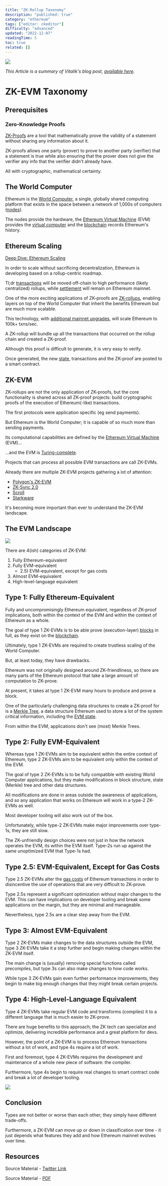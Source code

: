 ```yaml
---
title: "ZK-Rollup Taxonomy"
description: "published: true"
category: "ethereum"
tags: ["editor: ckeditor"]
difficulty: "advanced"
updated: "2022-12-07"
readingTime: 5
toc: true
related: []
---
```


![](/images/zk-evm-taxonomy-banner.jpeg)

*This Article is a summary of Vitalik's blog post,* [*available here*](https://vitalik.ca/general/2022/08/04/zkevm.html)*.*

# **ZK-EVM Taxonomy**

## Prerequisites

### Zero-Knowledge Proofs

[ZK-Proofs](/concepts/zk-proof) are a tool that mathematically prove the validity of a statement without sharing any information about it. 

ZK-proofs allows one party (prover) to prove to another party (verifier) that a statement is true while also ensuring that the prover does not give the verifier any info that the verifier didn't already have. 

All with cryptographic, mathematical certainty.

## The World Computer

Ethereum is the [World Computer](https://inevitableeth.com/home/ethereum/world-computer), a single, globally shared computing platform that exists in the space between a network of 1,000s of computers ([nodes](https://inevitableeth.com/home/ethereum/network/node)). 

The nodes provide the hardware, the [Ethereum Virtual Machine](https://inevitableeth.com/home/ethereum/evm) (EVM) provides the [virtual computer](https://inevitableeth.com/home/concepts/virtual-machine) and the [blockchain](https://inevitableeth.com/home/ethereum/blockchain) records Ethereum's history.

## Ethereum Scaling

[Deep Dive: Ethereum Scaling](/ethereum/upgrades/scaling/execution)

In order to scale without sacrificing decentralization, Ethereum is developing based on a rollup-centric roadmap.

Tl;dr [transactions](/ethereum/blockchain/transaction) will be moved off-chain to high performance (likely centralized) rollups, while [settlement](/concepts/settlement) will remain on Ethereum mainnet.

One of the more exciting applications of ZK-proofs are [ZK-rollups](/ethereum/upgrades/scaling/execution/zk-rollup), enabling layers on top of the World Computer that inherit the benefits Ethereum but are much more scalable.

This technology, with [additional mainnet upgrades](/ethereum/upgrades/scaling/data), will scale Ethereum to 100k+ txns/sec.

A ZK-rollup will bundle up all the transactions that occurred on the rollup chain and created a ZK-proof. 

Although this proof is difficult to generate, it is very easy to verify. 

Once generated, the new [state](/ethereum/evm/state-machine), transactions and the ZK-proof are posted to a smart contract.

## ZK-EVM

ZK-rollups are not the only application of ZK-proofs, but the core functionality is shared across all ZK-proof projects: build cryptographic proofs of the execution of Ethereum(-like) transactions.

The first protocols were application specific (eg send payments).

But Ethereum is the World Computer; it is capable of so much more than sending payments. 

Its computational capabilities are defined by the [Ethereum Virtual Machine](/ethereum/evm) (EVM)…

…and the EVM is [Turing-complete](/concepts/turing-complete).

Projects that can process all possible EVM transactions are call ZK-EVMs.

Already there are multiple ZK-EVM projects gathering a lot of attention:

*   [Polygon's ZK-EVM](https://docs.hermez.io/zkEVM/Overview/Overview/)
*   [ZK-Sync 2.0](https://blog.matter-labs.io/zksync-2-0-hello-ethereum-ca48588de179)
*   [Scroll](https://scroll.io/)
*   [Starkware](https://starkware.co/)

It's becoming more important than ever to understand the ZK-EVM landscape.

## The EVM Landscape

![](/images/zk-evm-taxonomy-1.png)

There are 4(ish) categories of ZK-EVM:

1.  Fully Ethereum-equivalent
2.  Fully EVM-equivalent
    *   2.5) EVM-equivalent, except for gas costs
3.  Almost EVM-equivalent
4.  High-level-language equivalent

## Type 1: Fully Ethereum-Equivalent

Fully and uncompromisingly Ethereum equivalent, regardless of ZK-proof implications, both within the context of the EVM and within the context of Ethereum as a whole.

The goal of type 1 ZK-EVMs is to be able prove (execution-layer) [blocks](/ethereum/blockchain/block) in full, as they exist on the [blockchain](/ethereum/blockchain).

Ultimately, type 1 ZK-EVMs are required to create trustless scaling of the World Computer. 

But, at least today, they have drawbacks.

Ethereum was not originally designed around ZK-friendliness, so there are many parts of the Ethereum protocol that take a large amount of computation to ZK-prove. 

At present, it takes at type 1 ZK-EVM many hours to produce and prove a block.

One of the particularly challenging data structures to create a ZK-proof for is a [Merkle Tree](/concepts/merkle-tree), a data structure Ethereum used to store a lot of the system critical information, including the [EVM state](/ethereum/evm/state-machine).

From within the EVM, applications don't see (most) Merkle Trees.

## Type 2: Fully EVM-Equivalent

Whereas type 1 ZK-EVMs aim to be equivalent within the entire context of Ethereum, type 2 ZK-EVMs aim to be equivalent only within the context of the EVM.

The goal of type 2 ZK-EVMs is to be fully compatible with existing World Computer applications, but they make modifications in block structure, state (Merkle) tree and other data structures.

All modifications are done in areas outside the awareness of applications, and so any application that works on Ethereum will work in a type-2 ZK-EVMs as well.

Most developer tooling will also work out of the box.

Unfortunately, while type-2 ZK-EVMs make major improvements over type-1s, they are still slow.

The ZK-unfriendly design choices were not just in how the network operates the EVM, its within the EVM itself. Type-2s run up against the same unoptimized EVM that Type-1s had.

## Type 2.5: EVM-Equivalent, Except for Gas Costs

Type 2.5 ZK-EVMs alter the [gas costs](/concepts/gas) of Ethereum transactions in order to disincentive the use of operations that are very difficult to ZK-prove.

Type 2.5s represent a significant optimization without major changes to the EVM. This can have implications on developer tooling and break some applications on the margin, but they are minimal and manageable. 

Nevertheless, type 2.5s are a clear step away from the EVM.

## Type 3: Almost EVM-Equivalent

Type 2 ZK-EVMs make changes to the data structures outside the EVM, type 3 ZK-EVMs take it a step further and begin making changes within the ZK-EVM itself.

The main change is (usually) removing special functions called precompiles, but type 3s can also make changes to how code works. 

While type 3 ZK-EVMs gain even further performance improvements, they begin to make big enough changes that they might break certain projects.

## Type 4: High-Level-Language Equivalent

Type 4 ZK-EVMs take regular EVM code and transforms (compiles) it to a different language that is much easier to ZK-prove.

There are huge benefits to this approach; the ZK tech can specialize and optimize, delivering incredible performance and a great platform for devs.

However, the point of a ZK-EVM is to process Ethereum transactions without a lot of work, and type 4s require a lot of work.

First and foremost, type 4 ZK-EVMs requires the development and maintenance of a whole new piece of software: the compiler. 

Furthermore, type 4s begin to require real changes to smart contract code and break a lot of developer tooling.

![](/images/zk-evm-taxonomy-2.jpeg)

## Conclusion

Types are not better or worse than each other; they simply have different trade-offs. 

Furthermore, a ZK-EVM can move up or down in classification over time - it just depends what features they add and how Ethereum mainnet evolves over time.

## Resources

Source Material - [Twitter Link](https://twitter.com/logarithmicrex/status/1570984357774655489)

Source Material - [PDF](/twitter-pdf-2022-09-16_zk_evm_taxonomy.pdf)
